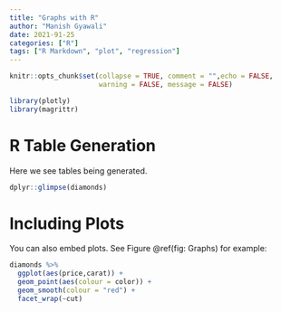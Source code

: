```yaml
---
title: "Graphs with R"
author: "Manish Gyawali"
date: 2021-91-25
categories: ["R"]
tags: ["R Markdown", "plot", "regression"]
---
```


```r
knitr::opts_chunk$set(collapse = TRUE, comment = "",echo = FALSE,
                      warning = FALSE, message = FALSE)
```

```r
library(plotly)
library(magrittr)
```


# R Table Generation

Here we see tables being generated.

```r
dplyr::glimpse(diamonds)
```

# Including Plots

You can also embed plots. See Figure \@ref(fig: Graphs) for example:

```r

diamonds %>%
  ggplot(aes(price,carat)) + 
  geom_point(aes(colour = color)) +
  geom_smooth(colour = "red") + 
  facet_wrap(~cut)


```
